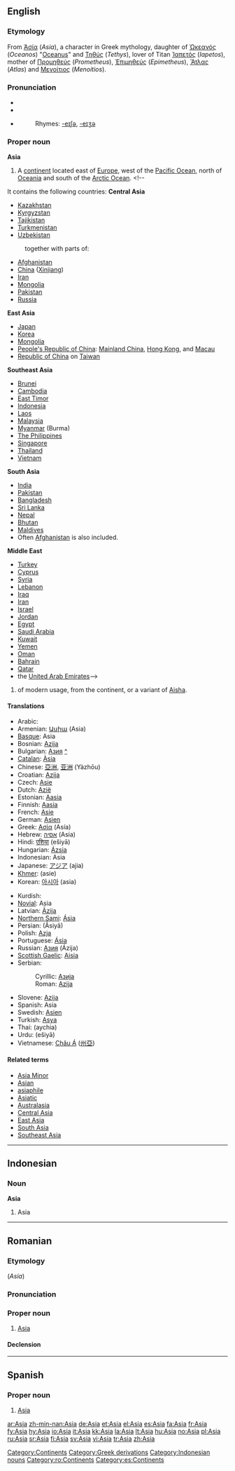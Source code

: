 {{see|asia|asía|asĩa|Ásia|Asía}}
==English==
{{wikipedia}}

===Etymology===
From {{AGr.}} [[Ἀσία]] (''Asia''), a character in Greek mythology, daughter of [[Ὠκεανός]] (''Oceanos'') "[[Oceanus]]" and [[Τηθύς]] (''Tethys''), lover of Titan [[Ἰαπετός]] (''Iapetos''), mother of [[Προμηθεύς]] (''Prometheus''), [[Ἐπιμηθεύς]] (''Epimetheus''), [[Ἄτλας]] (''Atlas'') and [[Μενοίτιος]] (''Menoitios'').

===Pronunciation===
* {{audio|En-us-Asia.ogg|audio (US)}}
* {{IPA|[ˈeɪʒə], [ˈeɪʃə]}}
* {{SAMPA|["eIZ@], ["eIS@]}}
*: Rhymes: [[Rhymes:English:-eɪʃə|-eɪʃə]], [[Rhymes:English:-eɪʒə|-eɪʒə]]

===Proper noun===
'''Asia'''

# A [[continent]] located east of [[Europe]], west of the [[Pacific Ocean]], north of [[Oceania]] and south of the [[Arctic Ocean]]. <!--
It contains the following countries:
'''Central Asia'''
* [[Kazakhstan]]
* [[Kyrgyzstan]]
* [[Tajikistan]]
* [[Turkmenistan]]
* [[Uzbekistan]]
: together with parts of:
* [[Afghanistan]]
* [[China]] ([[Xinjiang]])
* [[Iran]]
* [[Mongolia]]
* [[Pakistan]]
* [[Russia]]
'''East Asia'''
* [[Japan]]
* [[Korea]]
* [[Mongolia]]
* [[People's Republic of China]]: [[Mainland China]], [[Hong Kong]], and [[Macau]]
* [[Republic of China]] on [[Taiwan]]
'''Southeast Asia'''
* [[Brunei]]
* [[Cambodia]]
* [[East Timor]]
* [[Indonesia]]
* [[Laos]]
* [[Malaysia]]
* [[Myanmar]] (Burma)
* [[Philippines|The Philippines]]
* [[Singapore]]
* [[Thailand]]
* [[Vietnam]]
'''South Asia'''
* [[India]]
* [[Pakistan]]
* [[Bangladesh]]
* [[Sri Lanka]]
* [[Nepal]]
* [[Bhutan]]
* [[Maldives]]
* Often [[Afghanistan]] is also included.
'''Middle East'''
* [[Turkey]]
* [[Cyprus]]
* [[Syria]]
* [[Lebanon]]
* [[Iraq]]
* [[Iran]]
* [[Israel]]
* [[Jordan]]
* [[Egypt]]
* [[Saudi Arabia]]
* [[Kuwait]]
* [[Yemen]]
* [[Oman]]
* [[Bahrain]]
* [[Qatar]]
* the [[United Arab Emirates]]-->
# {{given name|female}} of modern usage, from the continent, or a variant of [[Aisha]].

====Translations====
{{trans-top|the continent of Asia}}
* Arabic: {{ARchar|[[آسیا]]}}
* Armenian: [[Ասիա]] (Asia)
* [[Basque]]: Asia
* Bosnian: [[Azija]] {{f}}
* Bulgarian: [[Азия]] [[:bg:Азия|^]] {{f}}
* [[Catalan]]: [[Àsia]] {{f}}
* Chinese: [[亞洲]], [[亚洲]] (Yàzhōu)
* Croatian: [[Azija]] {{f}}
* Czech: [[Asie]] {{f}}
* Dutch: [[Azië]] {{n}}
* Estonian: [[Aasia]]
* Finnish: [[Aasia]]
* French: [[Asie]] {{f}}
* German: [[Asien]] {{n}}
* Greek: [[Ασία]] (Asía) {{f}}
* Hebrew: [[אסיה]] (Asia) {{f}}
* Hindi: [[एशिया]] (ešiyā)
* Hungarian: [[Ázsia]]
* Indonesian: Asia
* Japanese: [[アジア]] (ajia)
* [[Khmer]]: {{KMchar|[[អាស៊ី]]}} (asie)
* Korean: [[아시아]] (asia)
{{trans-mid}}
* Kurdish: {{KUchar|[[ئاسیا]]}}
* [[Novial]]: Asia
* Latvian: [[Āzija]] {{f}}
* [[Northern Sami]]: [[Ásia]]
* Persian: {{FAchar|[[آسیا]]}} (Âsiyâ)
* Polish: [[Azja]] {{f}}
* Portuguese: [[Ásia]] {{f}}
* Russian: [[Азия]] (Ázija) {{f}}
* [[Scottish Gaelic]]: [[Aisia]] {{f}}
* Serbian:
*: Cyrillic: [[Азија]] {{f}}
*: Roman: [[Azija]] {{f}}
* Slovene: [[Azija]] {{f}}
* Spanish: Asia
* Swedish: [[Asien]] {{n}}
* Turkish: [[Asya]]
* Thai: {{THchar|[[เอเชีย]]}} (aychia)
* Urdu: {{URchar|[[ایشیا]]}} (ešiyā)
* Vietnamese: [[Châu Á]] ([[州亞]])
{{trans-bottom}}

====Related terms====
* [[Asia Minor]]
* [[Asian]]
* [[asiaphile]]<!-- ever capitalised? -->
* [[Asiatic]]
* [[Australasia]]
* [[Central Asia]]
* [[East Asia]]
* [[South Asia]]
* [[Southeast Asia]]

[[Category:Continents]]
[[Category:Greek derivations]]

----

==Indonesian==

===Noun===
'''Asia'''

# Asia

[[Category:Indonesian nouns]]

----

==Romanian==
{{wikipedia|lang=ro}}

===Etymology===
{{AGr.|ro}} {{Polytonic|[[Ἀσία]]}} (''Asia'')

===Pronunciation===
{{IPA|[a.si.a]|lang=ro}}

===Proper noun===
{{infl|ro|proper noun|g=f}}

# [[#English|Asia]]

====Declension====
{{ro-country|gend=f|Asiei}}

[[Category:ro:Continents]]

----

==Spanish==

===Proper noun===
{{es-proper noun}}

# [[Asia]]

[[Category:es:Continents]]

[[ar:Asia]]
[[zh-min-nan:Asia]]
[[de:Asia]]
[[et:Asia]]
[[el:Asia]]
[[es:Asia]]
[[fa:Asia]]
[[fr:Asia]]
[[fy:Asia]]
[[hy:Asia]]
[[io:Asia]]
[[it:Asia]]
[[kk:Asia]]
[[la:Asia]]
[[lt:Asia]]
[[hu:Asia]]
[[no:Asia]]
[[pl:Asia]]
[[ru:Asia]]
[[sr:Asia]]
[[fi:Asia]]
[[sv:Asia]]
[[vi:Asia]]
[[tr:Asia]]
[[zh:Asia]]